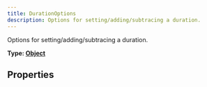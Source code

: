 ```yaml
---
title: DurationOptions
description: Options for setting/adding/subtracing a duration.
---
```


Options for setting/adding/subtracing a duration.

**Type: [Object](https://developer.mozilla.org/en-US/docs/Web/JavaScript/Reference/Global_Objects/Object)**


## Properties

<Table 
    headers={["Parameter", "Type", "Optional"]}
    rows={
        [
            ["years", "[Number?](blank_https://developer.mozilla.org/en-US/docs/Web/JavaScript/Reference/Global_Objects/Number)", "Yes"],
            ["months", "[Number?](blank_https://developer.mozilla.org/en-US/docs/Web/JavaScript/Reference/Global_Objects/Number)", "Yes"],
            ["weeks", "[Number?](blank_https://developer.mozilla.org/en-US/docs/Web/JavaScript/Reference/Global_Objects/Number)", "Yes"],
            ["days", "[Number?](blank_https://developer.mozilla.org/en-US/docs/Web/JavaScript/Reference/Global_Objects/Number)", "Yes"],
            ["hours", "[Number?](blank_https://developer.mozilla.org/en-US/docs/Web/JavaScript/Reference/Global_Objects/Number)", "Yes"],
            ["minutes", "[Number?](blank_https://developer.mozilla.org/en-US/docs/Web/JavaScript/Reference/Global_Objects/Number)", "Yes"],
            ["seconds", "[Number?](blank_https://developer.mozilla.org/en-US/docs/Web/JavaScript/Reference/Global_Objects/Number)", "Yes"],
            ["milliseconds", "[Number?](blank_https://developer.mozilla.org/en-US/docs/Web/JavaScript/Reference/Global_Objects/Number)", "Yes"],
            ["microseconds", "[Number?](blank_https://developer.mozilla.org/en-US/docs/Web/JavaScript/Reference/Global_Objects/Number)", "Yes"],
            ["nanoseconds", "[Number?](blank_https://developer.mozilla.org/en-US/docs/Web/JavaScript/Reference/Global_Objects/Number)", "Yes"],
        ]
    }
/>
